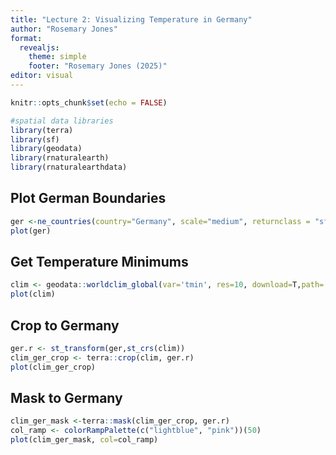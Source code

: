 ```yaml
---
title: "Lecture 2: Visualizing Temperature in Germany"
author: "Rosemary Jones"
format:
  revealjs:
    theme: simple
    footer: "Rosemary Jones (2025)"
editor: visual
---
```


```r
knitr::opts_chunk$set(echo = FALSE)

#spatial data libraries
library(terra)
library(sf)
library(geodata)
library(rnaturalearth)
library(rnaturalearthdata)
```

## Plot German Boundaries

```r
ger <-ne_countries(country="Germany", scale="medium", returnclass = "sf")
plot(ger)
```

## Get Temperature Minimums

```r
clim <- geodata::worldclim_global(var='tmin', res=10, download=T,path='.')
plot(clim)
```

## Crop to Germany

```r
ger.r <- st_transform(ger,st_crs(clim))
clim_ger_crop <- terra::crop(clim, ger.r)
plot(clim_ger_crop)
```

## Mask to Germany

```r
clim_ger_mask <-terra::mask(clim_ger_crop, ger.r)
col_ramp <- colorRampPalette(c("lightblue", "pink"))(50)
plot(clim_ger_mask, col=col_ramp)
```
